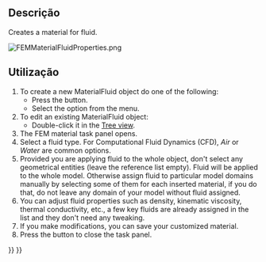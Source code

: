 <languages/>

<div class="mw-translate-fuzzy">
{{Docnav
|[[FEM_MaterialSolid/pt-br|Materiais sólidos]]
|[[FEM_MaterialMechanicalNonlinear/pt-br|Material mecânico não linear]]
|[[FEM_Workbench/pt-br|FEM]]
|IconL=FEM_MaterialSolid.svg
|IconR=FEM_MaterialMechanicalNonlinear.svg
|IconC=Workbench_FEM.svg
}}
</div>

{{GuiCommandContainer|
{{GuiCommand
|Name=FEM MaterialFluid
|MenuLocation=Model → Materials → Material for fluid
|Workbenches=[[FEM_Workbench|FEM]]
|SeeAlso=[[FEM_tutorial|FEM tutorial]]
}}
{{GuiCommandFemInfo
|Solvers=CalculiX, Elmer
}}
}}

<span id="Description"></span>
==Descrição==

Creates a material for fluid.

[[File:FEMMaterialFluidProperties.png]]
{{Caption|The FEM material task panel}}

<span id="Usage"></span>
==Utilização==

# To create a new MaterialFluid object do one of the following:
#* Press the {{Button|[[Image:FEM_MaterialFluid.svg|16px]] [[FEM_MaterialFluid|Material for fluid]]}} button.
#* Select the {{MenuCommand|Model → Materials → [[Image:FEM_MaterialFluid.svg|16px]] Material for fluid‏‎}} option from the menu.
# To edit an existing MaterialFluid object:
#* Double-click it in the [[Tree_view|Tree view]].
# The FEM material task panel opens.
# Select a fluid type. For Computational Fluid Dynamics (CFD), ''Air'' or ''Water'' are common options.
# Provided you are applying fluid to the whole object, don't select any geometrical entities (leave the reference list empty). Fluid will be applied to the whole model. Otherwise assign fluid to particular model domains manually by selecting some of them for each inserted material, if you do that, do not leave any domain of your model without fluid assigned.
# You can adjust fluid properties such as density, kinematic viscosity, thermal conductivity, etc., a few key fluids are already assigned in the list and they don't need any tweaking.
# If you make modifications, you can save your customized material.
# Press the {{Button|Close}} button to close the task panel.


<div class="mw-translate-fuzzy">
{{Docnav
|[[FEM_MaterialSolid/pt-br|Materiais sólidos]]
|[[FEM_MaterialMechanicalNonlinear/pt-br|Material mecânico não linear]]
|[[FEM_Workbench/pt-br|FEM]]
|IconL=FEM_MaterialSolid.svg
|IconR=FEM_MaterialMechanicalNonlinear.svg
|IconC=Workbench_FEM.svg
}}
</div>

{{FEM Tools navi{{#translation:}}}}
{{Userdocnavi{{#translation:}}}}
{{clear}}